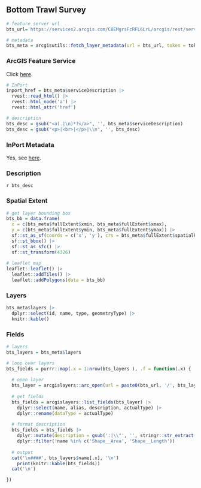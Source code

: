 ## Bottom Trawl Survey

```r
# feature server url
bts_url='https://services2.arcgis.com/C8EMgrsFcRFL6LrL/arcgis/rest/services/Bottom_Trawl_Survey/FeatureServer'

# metadata
bts_meta = arcgisutils::fetch_layer_metadata(url = bts_url, token = token)
```

### ArcGIS Feature Service

Click [here](`r bts_url`).

```r
# InPort
inport_href = bts_meta$serviceDescription |>
  rvest::read_html() |>
  rvest::html_node('a') |>
  rvest::html_attr('href')

# description
bts_desc = gsub("<a(.|\n)*?</a>", '', bts_meta$serviceDescription)
bts_desc = gsub("<p>|<br>|</p>|\\n", '', bts_desc)
```

### InPort Metadata

Yes, see [here](`r inport_href`).

### Description

`r bts_desc`

### Spatial Extent

```r
# get layer bounding box
bts_bb = data.frame(
  x = c(bts_meta$fullExtent$xmin, bts_meta$fullExtent$xmax), 
  y = c(bts_meta$fullExtent$ymin, bts_meta$fullExtent$ymax)) |>
  sf::st_as_sf(coords = c('x', 'y'), crs = bts_meta$fullExtent$spatialReference$latestWkid) |>
  sf::st_bbox() |>
  sf::st_as_sfc() |>
  sf::st_transform(4326)
  
# leaflet map
leaflet::leaflet() |>
  leaflet::addTiles() |>
  leaflet::addPolygons(data = bts_bb)
```

### Layers

```r
bts_meta$layers |>
  dplyr::select(id, name, type, geometryType) |>
  knitr::kable()
```

### Fields

```r
# layers 
bts_layers = bts_meta$layers

# loop over layers
bts_fields = purrr::map(.x = 1:nrow(bts_layers ), .f = function(.x) {
  
  # open layer
  bts_layer = arcgislayers::arc_open(url = paste0(bts_url, '/', bts_layers$id[.x]), token = token)
  
  # get fields
  bts_fields = arcgislayers::list_fields(bts_layer) |>
    dplyr::select(name, alias, description, actualType) |>
    dplyr::rename(dataType = actualType)
  
  # format description
  bts_fields = bts_fields |>
    dplyr::mutate(description = gsub(':|\\"', '', stringr::str_extract(description, ':\\s*([^,]+)'))) |>
    dplyr::filter(!name %in% c('Shape__Area', 'Shape__Length'))
  
  # output
  cat('\n####', bts_layers$name[.x], '\n')
    print(knitr::kable(bts_fields))
  cat('\n')

})

```
